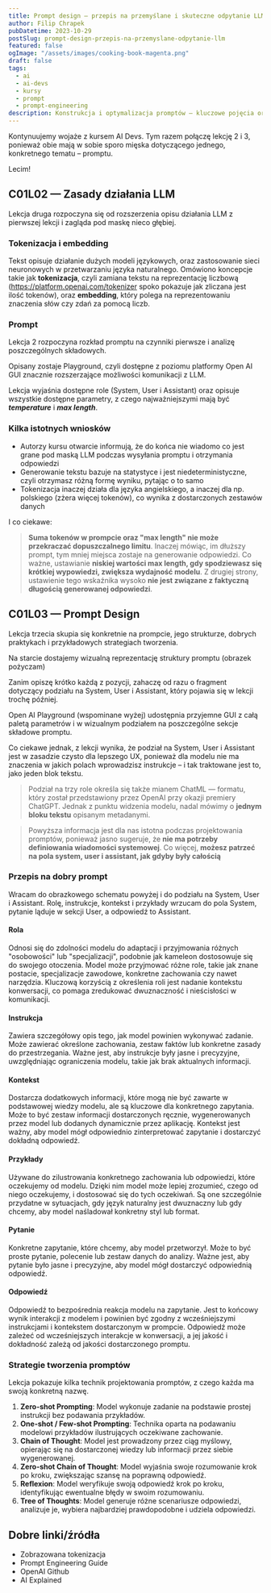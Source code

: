 ```yaml
---
title: Prompt design – przepis na przemyślane i skuteczne odpytanie LLM
author: Filip Chrapek
pubDatetime: 2023-10-29
postSlug: prompt-design-przepis-na-przemyslane-odpytanie-llm
featured: false
ogImage: "/assets/images/cooking-book-magenta.png"
draft: false
tags:
  - ai
  - ai-devs
  - kursy
  - prompt
  - prompt-engineering
description: Konstrukcja i optymalizacja promptów – kluczowe pojęcia oraz strategie tworzenia efektywnych zapytań do modelu
---
```



Kontynuujemy wojaże z kursem AI Devs. Tym razem połączę lekcję 2 i 3, ponieważ obie mają w sobie sporo mięska dotyczącego jednego, konkretnego tematu – promptu.

Lecim!

## C01L02 — Zasady działania LLM

Lekcja druga rozpoczyna się od rozszerzenia opisu działania LLM z pierwszej lekcji i zagląda pod maskę nieco głębiej.

### Tokenizacja i embedding

Tekst opisuje działanie dużych modeli językowych, oraz zastosowanie sieci neuronowych w przetwarzaniu języka naturalnego. Omówiono koncepcje takie jak **tokenizacja**, czyli zamiana tekstu na reprezentację liczbową (<LinkExternal href="https://platform.openai.com/tokenizer">https://platform.openai.com/tokenizer</LinkExternal> spoko pokazuje jak zliczana jest ilość tokenów), oraz **embedding**, który polega na reprezentowaniu znaczenia słów czy zdań za pomocą liczb.

### Prompt

Lekcja 2 rozpoczyna rozkład promptu na czynniki pierwsze i analizę poszczególnych składowych. 

Opisany zostaje <LinkExternal href="https://platform.openai.com/playground">Playground</LinkExternal>, czyli dostępne z poziomu platformy Open AI GUI znacznie rozszerzające możliwości komunikacji z LLM.

Lekcja wyjaśnia dostępne role (System, User i Assistant) oraz opisuje wszystkie dostępne parametry, z czego najważniejszymi mają być ***temperature*** i ***max length***.

### Kilka istotnych wniosków

- Autorzy kursu otwarcie informują, że do końca nie wiadomo co jest grane pod maską LLM podczas wysyłania promptu i otrzymania odpowiedzi
- Generowanie tekstu bazuje na statystyce i jest niedeterministyczne, czyli otrzymasz różną formę wyniku, pytając o to samo
- Tokenizacja inaczej działa dla języka angielskiego, a inaczej dla np. polskiego (zżera więcej tokenów), co wynika z dostarczonych zestawów danych

I co ciekawe:

> **Suma tokenów w prompcie oraz "max length" nie może przekraczać dopuszczalnego limitu**. Inaczej mówiąc, im dłuższy prompt, tym mniej miejsca zostaje na generowanie odpowiedzi. Co ważne, ustawianie **niskiej wartości max length, gdy spodziewasz się krótkiej wypowiedzi, zwiększa wydajność modelu**. Z drugiej strony, ustawienie tego wskaźnika wysoko **nie jest związane z faktyczną długością generowanej odpowiedzi**.

## C01L03 — Prompt Design

Lekcja trzecia skupia się konkretnie na prompcie, jego strukturze, dobrych praktykach i przykładowych strategiach tworzenia.

Na starcie dostajemy wizualną reprezentację struktury promptu (obrazek pożyczam)

<BlogPostImage
  src={prompt}
  alt="Struktura promptu"
  figcaption="Struktura promptu"
/>

Zanim opiszę krótko każdą z pozycji, zahaczę od razu o fragment dotyczący podziału na System, User i Assistant, który pojawia się w lekcji trochę później.

Open AI Playground (wspominane wyżej) udostępnia przyjemne GUI z całą paletą parametrów i w wizualnym podziałem na poszczególne sekcje składowe promptu.

<BlogPostImage
  src={promptRoles}
  alt="Podział na System, User i Assistant"
  figcaption="Podział na System, User i Assistant"
/>

Co ciekawe jednak, z lekcji wynika, że podział na System, User i Assistant jest w zasadzie czysto dla lepszego UX, ponieważ dla modelu nie ma znaczenia w jakich polach wprowadzisz instrukcje – i tak traktowane jest to, jako jeden blok tekstu.

>Podział na trzy role określa się także mianem ChatML — formatu, który został przedstawiony przez OpenAI przy okazji premiery ChatGPT. Jednak z punktu widzenia modelu, nadal mówimy o **jednym bloku tekstu** opisanym metadanymi.

>Powyższa informacja jest dla nas istotna podczas projektowania promptów, ponieważ jasno sugeruje, że **nie ma potrzeby definiowania wiadomości systemowej**. Co więcej, **możesz patrzeć na pola system, user i assistant, jak gdyby były całością**

### Przepis na dobry prompt

Wracam do obrazkowego schematu powyżej i do podziału na System, User i Assistant. Rolę, instrukcje, kontekst i przykłady wrzucam do pola System, pytanie ląduje w sekcji User, a odpowiedź to Assistant.

#### Rola

Odnosi się do zdolności modelu do adaptacji i przyjmowania różnych "osobowości" lub "specjalizacji", podobnie jak kameleon dostosowuje się do swojego otoczenia. Model może przyjmować różne role, takie jak znane postacie, specjalizacje zawodowe, konkretne zachowania czy nawet narzędzia. Kluczową korzyścią z określenia roli jest nadanie kontekstu konwersacji, co pomaga zredukować dwuznaczność i nieścisłości w komunikacji.

#### Instrukcja

Zawiera szczegółowy opis tego, jak model powinien wykonywać zadanie. Może zawierać określone zachowania, zestaw faktów lub konkretne zasady do przestrzegania. Ważne jest, aby instrukcje były jasne i precyzyjne, uwzględniając ograniczenia modelu, takie jak brak aktualnych informacji.

#### Kontekst

Dostarcza dodatkowych informacji, które mogą nie być zawarte w podstawowej wiedzy modelu, ale są kluczowe dla konkretnego zapytania. Może to być zestaw informacji dostarczonych ręcznie, wygenerowanych przez model lub dodanych dynamicznie przez aplikację. Kontekst jest ważny, aby model mógł odpowiednio zinterpretować zapytanie i dostarczyć dokładną odpowiedź.

<BlogPostImage
  src={promptContext}
  alt="Przykład nadania kontekstu"
  figcaption="Przykład nadania kontekstu"
/>

#### Przykłady

Używane do zilustrowania konkretnego zachowania lub odpowiedzi, które oczekujemy od modelu. Dzięki nim model może lepiej zrozumieć, czego od niego oczekujemy, i dostosować się do tych oczekiwań. Są one szczególnie przydatne w sytuacjach, gdy język naturalny jest dwuznaczny lub gdy chcemy, aby model naśladował konkretny styl lub format.

#### Pytanie

Konkretne zapytanie, które chcemy, aby model przetworzył. Może to być proste pytanie, polecenie lub zestaw danych do analizy. Ważne jest, aby pytanie było jasne i precyzyjne, aby model mógł dostarczyć odpowiednią odpowiedź.

#### Odpowiedź

Odpowiedź to bezpośrednia reakcja modelu na zapytanie. Jest to końcowy wynik interakcji z modelem i powinien być zgodny z wcześniejszymi instrukcjami i kontekstem dostarczonym w prompcie. Odpowiedź może zależeć od wcześniejszych interakcje w konwersacji, a jej jakość i dokładność zależą od jakości dostarczonego promptu.

### Strategie tworzenia promptów

Lekcja pokazuje kilka technik projektowania promptów, z czego każda ma swoją konkretną nazwę.

1. **Zero-shot Prompting**: Model wykonuje zadanie na podstawie prostej instrukcji bez podawania przykładów.
2. **One-shot / Few-shot Prompting**: Technika oparta na podawaniu modelowi przykładów ilustrujących oczekiwane zachowanie.
3. **Chain of Thought**: Model jest prowadzony przez ciąg myślowy, opierając się na dostarczonej wiedzy lub informacji przez siebie wygenerowanej.
4. **Zero-shot Chain of Thought**: Model wyjaśnia swoje rozumowanie krok po kroku, zwiększając szansę na poprawną odpowiedź.
5. **Reflexion**: Model weryfikuje swoją odpowiedź krok po kroku, identyfikując ewentualne błędy w swoim rozumowaniu.
6. **Tree of Thoughts**: Model generuje różne scenariusze odpowiedzi, analizuje je, wybiera najbardziej prawdopodobne i udziela odpowiedzi.

## Dobre linki/źródła
- <LinkExternal href="https://platform.openai.com/tokenizer">Zobrazowana tokenizacja</LinkExternal> 
- <LinkExternal href="https://github.com/dair-ai/Prompt-Engineering-Guide">Prompt Engineering Guide</LinkExternal> 
- <LinkExternal href="https://github.com/openai/openai-cookbook">OpenAI Github</LinkExternal> 
- <LinkExternal href="https://www.youtube.com/@aiexplained-official">AI Explained</LinkExternal> 
